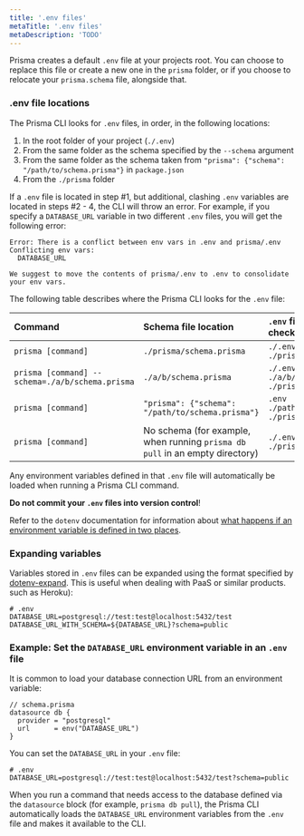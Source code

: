```yaml
---
title: '.env files'
metaTitle: '.env files'
metaDescription: 'TODO'
---
```


<TopBlock>

Prisma creates a default `.env` file at your projects root. You can choose to replace this file or create a new one in the `prisma` folder, or if you choose to relocate your `prisma.schema` file, alongside that.

</TopBlock>

### <inlinecode>.env</inlinecode> file locations

The Prisma CLI looks for `.env` files, in order, in the following locations:

1. In the root folder of your project (`./.env`)
1. From the same folder as the schema specified by the `--schema` argument
1. From the same folder as the schema taken from `"prisma": {"schema": "/path/to/schema.prisma"}` in `package.json`
1. From the `./prisma` folder

If a `.env` file is located in step #1, but additional, clashing `.env` variables are located in steps #2 - 4, the CLI will throw an error. For example, if you specify a `DATABASE_URL` variable in two different `.env` files, you will get the following error:

```
Error: There is a conflict between env vars in .env and prisma/.env
Conflicting env vars:
  DATABASE_URL

We suggest to move the contents of prisma/.env to .env to consolidate your env vars.
```

The following table describes where the Prisma CLI looks for the `.env` file:

| **Command**                                     | **Schema file location**                                                     | **`.env` file locations checked, in order**               |
| :---------------------------------------------- | :--------------------------------------------------------------------------- | :-------------------------------------------------------- |
| `prisma [command]`                              | `./prisma/schema.prisma`                                                     | `./.env`<br />`./prisma/.env`                             |
| `prisma [command] --schema=./a/b/schema.prisma` | `./a/b/schema.prisma`                                                        | `./.env`<br />`./a/b/.env`<br />`./prisma/.env`           |
| `prisma [command]`                              | `"prisma": {"schema": "/path/to/schema.prisma"}`                             | `.env`<br /> `./path/to/schema/.env`<br />`./prisma/.env` |
| `prisma [command]`                              | No schema (for example, when running `prisma db pull` in an empty directory) | `./.env`<br />`./prisma/.env`                             |

Any environment variables defined in that `.env` file will automatically be loaded when running a Prisma CLI command.

<Admonition type="warning">

**Do not commit your `.env` files into version control**!

</Admonition>

Refer to the `dotenv` documentation for information about [what happens if an environment variable is defined in two places](https://www.npmjs.com/package/dotenv#what-happens-to-environment-variables-that-were-already-set).

### Expanding variables

Variables stored in `.env` files can be expanded using the format specified by [dotenv-expand](https://github.com/motdotla/dotenv-expand). This is useful when dealing with PaaS or similar products. such as Heroku):

```
# .env
DATABASE_URL=postgresql://test:test@localhost:5432/test
DATABASE_URL_WITH_SCHEMA=${DATABASE_URL}?schema=public
```

### Example: Set the `DATABASE_URL` environment variable in an `.env` file

It is common to load your database connection URL from an environment variable:

```prisma
// schema.prisma
datasource db {
  provider = "postgresql"
  url      = env("DATABASE_URL")
}
```

You can set the `DATABASE_URL` in your `.env` file:

```
# .env
DATABASE_URL=postgresql://test:test@localhost:5432/test?schema=public
```

When you run a command that needs access to the database defined via the `datasource` block (for example, `prisma db pull`), the Prisma CLI automatically loads the `DATABASE_URL` environment variables from the `.env` file and makes it available to the CLI.
